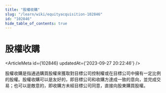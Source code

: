 ```yaml
---
title: "股權收購"
slug: "/learn/wiki/equityacquisition-102846"
id: "102846"
hide_table_of_contents: true
---
```



# 股權收購

<ArticleMeta id={102846} updatedAt={'2023-09-27 20:22:46'} />
<div className='border-solid border-b border-t-0 my-4 border-[var(--ifm-color-gray-300)]' />

股權收購是指通過購買股權來獲取對目標公司控制權或在目標公司中擁有一定比例的股權。股權收購可以是友好的，即目標公司和收購方達成一致的意向，並完成交易；也可以是敵意的，即收購方未經目標公司同意，直接向股東購買股權。
